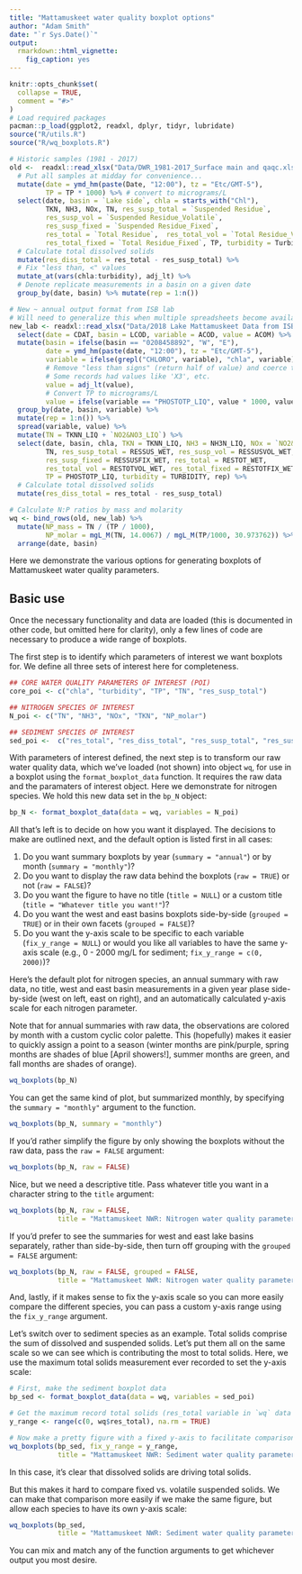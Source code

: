```yaml
---
title: "Mattamuskeet water quality boxplot options"
author: "Adam Smith"
date: "`r Sys.Date()`"
output:
  rmarkdown::html_vignette:
    fig_caption: yes
---
```


```r
knitr::opts_chunk$set(
  collapse = TRUE,
  comment = "#>"
)
# Load required packages
pacman::p_load(ggplot2, readxl, dplyr, tidyr, lubridate)
source("R/utils.R")
source("R/wq_boxplots.R")

# Historic samples (1981 - 2017)
old <-  readxl::read_xlsx("Data/DWR_1981-2017_Surface main and qaqc.xlsx", sheet = "DWRfinal") %>%
  # Put all samples at midday for convenience...
  mutate(date = ymd_hm(paste(Date, "12:00"), tz = "Etc/GMT-5"),
         TP = TP * 1000) %>% # convert to micrograms/L
  select(date, basin = `Lake side`, chla = starts_with("Chl"),
         TKN, NH3, NOx, TN, res_susp_total = `Suspended Residue`,
         res_susp_vol = `Suspended Residue_Volatile`,
         res_susp_fixed = `Suspended Residue_Fixed`,
         res_total = `Total Residue`,  res_total_vol = `Total Residue_Volatile`,
         res_total_fixed = `Total Residue_Fixed`, TP, turbidity = Turbidity) %>%
  # Calculate total dissolved solids
  mutate(res_diss_total = res_total - res_susp_total) %>%
  # Fix "less than, <" values
  mutate_at(vars(chla:turbidity), adj_lt) %>%
  # Denote replicate measurements in a basin on a given date
  group_by(date, basin) %>% mutate(rep = 1:n())

# New ~ annual output format from ISB lab
# Will need to generalize this when multiple spreadsheets become available...
new_lab <- readxl::read_xlsx("Data/2018 Lake Mattamuskeet Data from ISB Lab.xlsx") %>%
  select(date = CDAT, basin = LCOD, variable = ACOD, value = ACOM) %>%
  mutate(basin = ifelse(basin == "0208458892", "W", "E"),
         date = ymd_hm(paste(date, "12:00"), tz = "Etc/GMT-5"),
         variable = ifelse(grepl("CHLORO", variable), "chla", variable),
         # Remove "less than signs" (return half of value) and coerce to numeric
         # Some records had values like 'X3', etc.
         value = adj_lt(value),
         # Convert TP to micrograms/L
         value = ifelse(variable == "PHOSTOTP_LIQ", value * 1000, value)) %>%
  group_by(date, basin, variable) %>%
  mutate(rep = 1:n()) %>%
  spread(variable, value) %>%
  mutate(TN = TKNN_LIQ + `NO2&NO3_LIQ`) %>%
  select(date, basin, chla, TKN = TKNN_LIQ, NH3 = NH3N_LIQ, NOx = `NO2&NO3_LIQ`,
         TN, res_susp_total = RESSUS_WET, res_susp_vol = RESSUSVOL_WET,
         res_susp_fixed = RESSUSFIX_WET, res_total = RESTOT_WET,
         res_total_vol = RESTOTVOL_WET, res_total_fixed = RESTOTFIX_WET,
         TP = PHOSTOTP_LIQ, turbidity = TURBIDITY, rep) %>%
  # Calculate total dissolved solids
  mutate(res_diss_total = res_total - res_susp_total)

# Calculate N:P ratios by mass and molarity
wq <- bind_rows(old, new_lab) %>%
  mutate(NP_mass = TN / (TP / 1000),
         NP_molar = mgL_M(TN, 14.0067) / mgL_M(TP/1000, 30.973762)) %>%
  arrange(date, basin)

```

Here we demonstrate the various options for generating boxplots of Mattamuskeet water quality parameters. 

## Basic use

Once the necessary functionality and data are loaded (this is documented in other code, but omitted here for clarity), only a few lines of code are necessary to produce a wide range of boxplots.

The first step is to identify which parameters of interest we want boxplots for. We define all three sets of interest here for completeness.

```r
## CORE WATER QUALITY PARAMETERS OF INTEREST (POI)
core_poi <- c("chla", "turbidity", "TP", "TN", "res_susp_total")

## NITROGEN SPECIES OF INTEREST
N_poi <- c("TN", "NH3", "NOx", "TKN", "NP_molar")

## SEDIMENT SPECIES OF INTEREST
sed_poi <-  c("res_total", "res_diss_total", "res_susp_total", "res_susp_fixed", "res_susp_vol")
```

With parameters of interest defined, the next step is to transform our raw water quality data, which we've loaded (not shown) into object `wq`, for use in a boxplot using the `format_boxplot_data` function. It requires the raw data and the paramaters of interest object. Here we demonstrate for nitrogen species. We hold this new data set in the `bp_N` object:

```r
bp_N <- format_boxplot_data(data = wq, variables = N_poi)
```

All that's left is to decide on how you want it displayed. The decisions to make are outlined next, and the default option is listed first in all cases:

1. Do you want summary boxplots by year (`summary = "annual"`) or by month (`summary = "monthly"`)?
1. Do you want to display the raw data behind the boxplots (`raw = TRUE`) or not (`raw = FALSE`)?
1. Do you want the figure to have no title (`title = NULL`) or a custom title (`title = "Whatever title you want!"`)?
1. Do you want the west and east basins boxplots side-by-side (`grouped = TRUE`) or in their own facets (`grouped = FALSE`)?
1. Do you want the y-axis scale to be specific to each variable (`fix_y_range = NULL`) or would you like all variables to have the same y-axis scale (e.g., 0 - 2000 mg/L for sediment; `fix_y_range = c(0, 2000)`)?

Here's the default plot for nitrogen species, an annual summary with raw data, no title, west and east basin measurements in a given year plase side-by-side (west on left, east on right), and an automatically calculated y-axis scale for each nitrogen parameter.

Note that for annual summaries with raw data, the observations are colored by month with a custom cyclic color palette. This (hopefully) makes it easier to quickly assign a point to a season (winter months are pink/purple, spring months are shades of blue [April showers!], summer months are green, and fall months are shades of orange).

```r
wq_boxplots(bp_N)
```

You can get the same kind of plot, but summarized monthly, by specifying the `summary = "monthly"` argument to the function.

```r
wq_boxplots(bp_N, summary = "monthly")
```

If you'd rather simplify the figure by only showing the boxplots without the raw data, pass the `raw = FALSE` argument:

```r
wq_boxplots(bp_N, raw = FALSE)
```

Nice, but we need a descriptive title. Pass whatever title you want in a character string to the `title` argument:

```r
wq_boxplots(bp_N, raw = FALSE, 
            title = "Mattamuskeet NWR: Nitrogen water quality parameters")
```

If you'd prefer to see the summaries for west and east lake basins separately, rather than side-by-side, then turn off grouping with the `grouped = FALSE` argument:

```r
wq_boxplots(bp_N, raw = FALSE, grouped = FALSE,
            title = "Mattamuskeet NWR: Nitrogen water quality parameters")
```

And, lastly, if it makes sense to fix the y-axis scale so you can more easily compare the different species, you can pass a custom y-axis range using the `fix_y_range` argument. 

Let's switch over to sediment species as an example. Total solids comprise the sum of dissolved and suspended solids. Let's put them all on the same scale so we can see which is contributing the most to total solids. Here, we use the maximum total solids measurement ever recorded to set the y-axis scale:

```r
# First, make the sediment boxplot data
bp_sed <- format_boxplot_data(data = wq, variables = sed_poi)

# Get the maximum record total solids (res_total variable in `wq` data set) to determine the right y-axis range
y_range <- range(c(0, wq$res_total), na.rm = TRUE)

# Now make a pretty figure with a fixed y-axis to facilitate comparisons among species
wq_boxplots(bp_sed, fix_y_range = y_range,
            title = "Mattamuskeet NWR: Sediment water quality parameters")
```

In this case, it's clear that dissolved solids are driving total solids.

But this makes it hard to compare fixed vs. volatile suspended solids. We can make that comparison more easily if we make the same figure, but allow each species to have its own y-axis scale:


```r
wq_boxplots(bp_sed, 
            title = "Mattamuskeet NWR: Sediment water quality parameters")
```

You can mix and match any of the function arguments to get whichever output you most desire.

